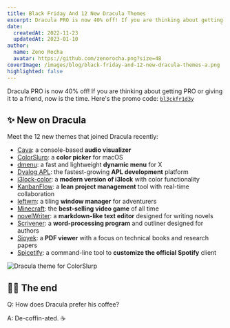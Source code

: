 ```yaml
---
title: Black Friday And 12 New Dracula Themes
excerpt: Dracula PRO is now 40% off! If you are thinking about getting PRO or giving it to a friend, now is the time.
date:
  createdAt: 2022-11-23
  updatedAt: 2023-01-10
author:
  name: Zeno Rocha
  avatar: https://github.com/zenorocha.png?size=48
coverImage: /images/blog/black-friday-and-12-new-dracula-themes-a.png
highlighted: false
---
```


Dracula PRO is now 40% off! If you are thinking about getting PRO or giving it to a friend, now is the time. Here's the promo code: [`bl3ckfr1d3y`](https://store.draculatheme.com/l/dracula-pro/bl3ckfr1d3y)

## ✨ New on Dracula

Meet the 12 new themes that joined Dracula recently:

- [Cava](/cava): a console-based **audio visualizer**
- [ColorSlurp](/color-slurp): a **color picker** for macOS
- [dmenu](/dmenu): a fast and lightweight **dynamic menu** for X
- [Dyalog APL](/dyalog): the fastest-growing **APL development** platform
- [i3lock-color](/i3lock-color): a **modern version of i3lock** with color functionality
- [KanbanFlow](/kanbanflow): a **lean project management** tool with real-time collaboration
- [leftwm](/leftwm): a tiling **window manager** for adventurers
- [Minecraft](/minecraft): the **best-selling video game** of all time
- [novelWriter](/novel-writer): a **markdown-like text editor** designed for writing novels
- [Scrivener](/scrivener): a **word-processing program** and outliner designed for authors
- [Sioyek](/sioyek): a **PDF viewer** with a focus on technical books and research papers
- [Spicetify](/spicetify): a command-line tool to **customize the official Spotify** client

![Dracula theme for ColorSlurp](/images/blog/black-friday-and-12-new-dracula-themes-a.png)

## 👋🏻 The end

Q: How does Dracula prefer his coffee?

A: De-coffin-ated. ☕
